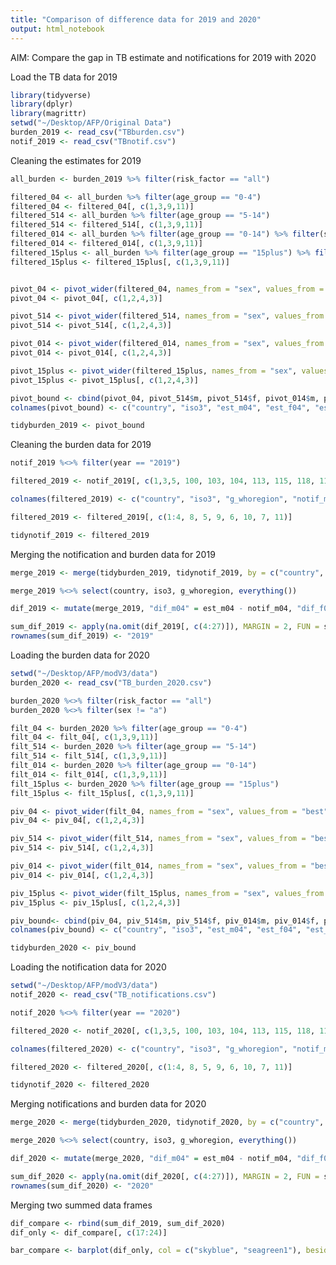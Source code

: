 ```yaml
---
title: "Comparison of difference data for 2019 and 2020"
output: html_notebook
---
```


AIM: Compare the gap in TB estimate and notifications for 2019 with 2020

Load the TB data for 2019

```r
library(tidyverse)
library(dplyr)
library(magrittr)
setwd("~/Desktop/AFP/Original Data")
burden_2019 <- read_csv("TBburden.csv")
notif_2019 <- read_csv("TBnotif.csv")


```

Cleaning the estimates for 2019 

```r
all_burden <- burden_2019 %>% filter(risk_factor == "all")

filtered_04 <- all_burden %>% filter(age_group == "0-4")
filtered_04 <- filtered_04[, c(1,3,9,11)]
filtered_514 <- all_burden %>% filter(age_group == "5-14")
filtered_514 <- filtered_514[, c(1,3,9,11)]
filtered_014 <- all_burden %>% filter(age_group == "0-14") %>% filter(sex != "a")
filtered_014 <- filtered_014[, c(1,3,9,11)]
filtered_15plus <- all_burden %>% filter(age_group == "15plus") %>% filter(sex != "a")
filtered_15plus <- filtered_15plus[, c(1,3,9,11)]


pivot_04 <- pivot_wider(filtered_04, names_from = "sex", values_from = "best")
pivot_04 <- pivot_04[, c(1,2,4,3)]

pivot_514 <- pivot_wider(filtered_514, names_from = "sex", values_from = "best")
pivot_514 <- pivot_514[, c(1,2,4,3)]

pivot_014 <- pivot_wider(filtered_014, names_from = "sex", values_from = "best")
pivot_014 <- pivot_014[, c(1,2,4,3)]

pivot_15plus <- pivot_wider(filtered_15plus, names_from = "sex", values_from = "best")
pivot_15plus <- pivot_15plus[, c(1,2,4,3)]

pivot_bound <- cbind(pivot_04, pivot_514$m, pivot_514$f, pivot_014$m, pivot_014$f, pivot_15plus$m, pivot_15plus$f)
colnames(pivot_bound) <- c("country", "iso3", "est_m04", "est_f04", "est_m514", "est_f514", "est_m014", "est_f014", "est_m15plus", "est_f15plus")

tidyburden_2019 <- pivot_bound
```

Cleaning the burden data for 2019

```r
notif_2019 %<>% filter(year == "2019")

filtered_2019 <- notif_2019[, c(1,3,5, 100, 103, 104, 113, 115, 118, 119, 128)]

colnames(filtered_2019) <- c("country", "iso3", "g_whoregion", "notif_m04", "notif_m514", "notif_m014", "notif_m15plus", "notif_f04", "notif_f514", "notif_f014", "notif_f15plus")

filtered_2019 <- filtered_2019[, c(1:4, 8, 5, 9, 6, 10, 7, 11)]

tidynotif_2019 <- filtered_2019
```

Merging the notification and burden data for 2019 

```r
merge_2019 <- merge(tidyburden_2019, tidynotif_2019, by = c("country", "iso3"))

merge_2019 %<>% select(country, iso3, g_whoregion, everything())

dif_2019 <- mutate(merge_2019, "dif_m04" = est_m04 - notif_m04, "dif_f04" = est_f04 - notif_f04, "dif_m514" = est_m514 - notif_m514, "dif_f514" = est_f514 - notif_f514, "dif_m014" = est_m014 - notif_m014, "dif_f014" = est_f014 - notif_f014, "dif_m15plus" = est_m15plus - notif_m15plus, "dif_f15plus" = est_f15plus - notif_f15plus)

sum_dif_2019 <- apply(na.omit(dif_2019[, c(4:27)]), MARGIN = 2, FUN = sum) %>% as.data.frame() %>% t()
rownames(sum_dif_2019) <- "2019"
```


Loading the burden data for 2020
```r
setwd("~/Desktop/AFP/modV3/data")
burden_2020 <- read_csv("TB_burden_2020.csv")

burden_2020 %<>% filter(risk_factor == "all")
burden_2020 %<>% filter(sex != "a")

filt_04 <- burden_2020 %>% filter(age_group == "0-4")
filt_04 <- filt_04[, c(1,3,9,11)]
filt_514 <- burden_2020 %>% filter(age_group == "5-14")
filt_514 <- filt_514[, c(1,3,9,11)]
filt_014 <- burden_2020 %>% filter(age_group == "0-14")
filt_014 <- filt_014[, c(1,3,9,11)]
filt_15plus <- burden_2020 %>% filter(age_group == "15plus") 
filt_15plus <- filt_15plus[, c(1,3,9,11)]

piv_04 <- pivot_wider(filt_04, names_from = "sex", values_from = "best")
piv_04 <- piv_04[, c(1,2,4,3)]

piv_514 <- pivot_wider(filt_514, names_from = "sex", values_from = "best")
piv_514 <- piv_514[, c(1,2,4,3)]

piv_014 <- pivot_wider(filt_014, names_from = "sex", values_from = "best")
piv_014 <- piv_014[, c(1,2,4,3)]

piv_15plus <- pivot_wider(filt_15plus, names_from = "sex", values_from = "best")
piv_15plus <- piv_15plus[, c(1,2,4,3)]

piv_bound<- cbind(piv_04, piv_514$m, piv_514$f, piv_014$m, piv_014$f, piv_15plus$m, piv_15plus$f)
colnames(piv_bound) <- c("country", "iso3", "est_m04", "est_f04", "est_m514", "est_f514", "est_m014", "est_f014", "est_m15plus", "est_f15plus")

tidyburden_2020 <- piv_bound

```

Loading the notification data for 2020

```r
setwd("~/Desktop/AFP/modV3/data")
notif_2020 <- read_csv("TB_notifications.csv")

notif_2020 %<>% filter(year == "2020")

filtered_2020 <- notif_2020[, c(1,3,5, 100, 103, 104, 113, 115, 118, 119, 128)]

colnames(filtered_2020) <- c("country", "iso3", "g_whoregion", "notif_m04", "notif_m514", "notif_m014", "notif_m15plus", "notif_f04", "notif_f514", "notif_f014", "notif_f15plus")

filtered_2020 <- filtered_2020[, c(1:4, 8, 5, 9, 6, 10, 7, 11)]

tidynotif_2020 <- filtered_2020

```

Merging notifications and burden data for 2020

```r
merge_2020 <- merge(tidyburden_2020, tidynotif_2020, by = c("country", "iso3"))

merge_2020 %<>% select(country, iso3, g_whoregion, everything())

dif_2020 <- mutate(merge_2020, "dif_m04" = est_m04 - notif_m04, "dif_f04" = est_f04 - notif_f04, "dif_m514" = est_m514 - notif_m514, "dif_f514" = est_f514 - notif_f514, "dif_m014" = est_m014 - notif_m014, "dif_f014" = est_f014 - notif_f014, "dif_m15plus" = est_m15plus - notif_m15plus, "dif_f15plus" = est_f15plus - notif_f15plus)

sum_dif_2020 <- apply(na.omit(dif_2020[, c(4:27)]), MARGIN = 2, FUN = sum) %>% as.data.frame() %>% t()
rownames(sum_dif_2020) <- "2020"
```

Merging two summed data frames

```r
dif_compare <- rbind(sum_dif_2019, sum_dif_2020)
dif_only <- dif_compare[, c(17:24)]

bar_compare <- barplot(dif_only, col = c("skyblue", "seagreen1"), beside = TRUE)


```

